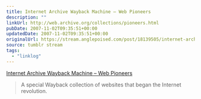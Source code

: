 ```yaml
---
title: Internet Archive Wayback Machine – Web Pioneers
description: ""
linkUrl: http://web.archive.org/collections/pioneers.html
pubDate: 2007-11-02T09:35:51+00:00
updatedDate: 2007-11-02T09:35:51+00:00
originalUrl: https://stream.anglepoised.com/post/18139505/internet-archive-wayback-machine-web-pioneers
source: tumblr stream
tags:
  - "linklog"
---
```


[Internet Archive Wayback Machine &#8211; Web Pioneers][1]

> A special Wayback collection of websites that began the Internet revolution.

[1]: http://web.archive.org/collections/pioneers.html
